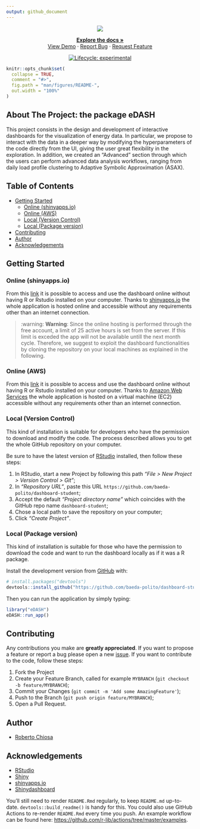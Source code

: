 ```yaml
---
output: github_document
---
```


<!-- README.md is generated from README.Rmd. Please edit that file -->

<!-- PROJECT LOGO -->
<center>
![](docs/reference/figures/BAEDA-logo-dashboard.png)
  <p>
    <a href="https://github.com/baeda-polito/dashboard-student"><strong>Explore the docs » </strong></a>
    <br>
    <a href="https://github.com/baeda-polito/dashboard-student/">View Demo</a>
    ·
    <a href="https://github.com/baeda-polito/dashboard-student/issues">Report Bug</a>
    ·
    <a href="https://github.com/baeda-polito/dashboard-student/issues">Request Feature</a>
  </p>

</center>

<!-- badges: start -->
<center>
[![Lifecycle: experimental](https://img.shields.io/badge/lifecycle-experimental-orange.svg)](https://lifecycle.r-lib.org/articles/stages.html#experimental)
</center>
<!-- badges: end -->



```r
knitr::opts_chunk$set(
  collapse = TRUE,
  comment = "#>",
  fig.path = "man/figures/README-",
  out.width = "100%"
)
```


<!-- ABOUT THE PROJECT -->
## About The Project: the package eDASH
This project consists in the design and development of interactive dashboards for the visualization of energy data. In particular, we propose to interact with the data in a deeper way by modifying the hyperparameters of the code directly from the UI, giving the user great flexibility in the exploration. In addition, we created an "Advanced" section through which the users can perform advanced data analysis workflows, ranging from daily load profile clustering to Adaptive Symbolic Approximation (ASAX).

<!-- TABLE OF CONTENTS -->
## Table of Contents
* [Getting Started](#getting-started)
  * [Online (shinyapps.io)](#online-(shinyapps.io))
  * [Online (AWS)](#online-(aws))
  * [Local (Version Control)](#local-(version-control))
  * [Local (Package version)](#local-(package-version))
* [Contributing](#contributing)
* [Author](#author)
* [Acknowledgements](#acknowledgements)


<!-- GETTING STARTED -->
## Getting Started

### Online (shinyapps.io)
From this [link](https://roberto-chiosa.shinyapps.io/BAEDA_DASHBOARD_STUDENTS/) it is possible to access and use the dashboard online without having R or Rstudio installed on your computer. Thanks to [shinyapps.io](https://www.shinyapps.io/) the whole application is hosted online and accessible without any requirements other than an internet connection.

> :warning: **Warning**: Since the online hosting is performed through the free account, a limit of 25 active hours is set from the server. If this limit is exceded the app will not be available untill the next month cycle. Therefore, we suggest to exploit the dashboard functionalities by cloning the repository on your local machines as explained in the following.

### Online (AWS)
From this [link](https://roberto-chiosa.shinyapps.io/BAEDA_DASHBOARD_STUDENTS/) it is possible to access and use the dashboard online without having R or Rstudio installed on your computer. Thanks to [Amazon Web Services](https://aws.amazon.com/it/) the whole application is hosted on a virtual machine (EC2) accessible without any requirements other than an internet connection.

### Local (Version Control)
This kind of installation is suitable for developers who have the permission to download and modify the code. The process described allows you to get the whole GitHub repository on your computer.

Be sure to have the latest version of [RStudio](https://rstudio.com/products/rstudio/) installed, then follow these steps:

1. In RStudio, start a new Project by following this path _"File > New Project > Version Control > Git"_;
2. In _"Repository URL"_, paste this URL `https://github.com/baeda-polito/dashboard-student`;
3. Accept the default _"Project directory name"_ which coincides with the GitHub repo name `dashboard-student`;
4. Chose a local path to save the repository on your computer;
5. Click _"Create Project"_.

### Local (Package version)
This kind of installation is suitable for those who have the permission to download the code and want to run the dashboard locally as if it was a R package.

Install the development version from [GitHub](https://github.com/) with:

``` r
# install.packages("devtools")
devtools::install_github("https://github.com/baeda-polito/dashboard-student")
```

Then you can run the application by simply typing:
``` r
library("eDASH")
eDASH::run_app()
```

<!-- CONTRIBUTING -->
## Contributing
Any contributions you make are **greatly appreciated**. If you want to propose a feature or report a bug please open a new [issue](https://github.com/baeda-polito/dashboard-student/issues). If you want to contribute to the code, follow these steps:

1. Fork the Project
2. Create your Feature Branch, called for example `MYBRANCH`  (`git checkout -b feature/MYBRANCH`);
3. Commit your Changes (`git commit -m 'Add some AmazingFeature'`);
4. Push to the Branch (`git push origin feature/MYBRANCH`);
5. Open a Pull Request.

<!-- AUTHORS AND CONTRIBUTORS -->
## Author

* [Roberto Chiosa]()

<!-- ACKNOWLEDGEMENTS -->
## Acknowledgements

* [RStudio](https://rstudio.com/)
* [Shiny](https://shiny.rstudio.com/)
* [shinyapps.io](https://www.shinyapps.io/)
* [Shinydashboard](https://rstudio.github.io/shinydashboard/)


You'll still need to render `README.Rmd` regularly, to keep `README.md` up-to-date. `devtools::build_readme()` is handy for this. You could also use GitHub Actions to re-render `README.Rmd` every time you push. An example workflow can be found here: <https://github.com/r-lib/actions/tree/master/examples>.

<!-- MARKDOWN LINKS & IMAGES -->
<!-- https://www.markdownguide.org/basic-syntax/#reference-style-links -->
[contributors-shield]: https://img.shields.io/github/contributors/baeda-polito/BAEDA_DASHBOARD_STUDENTS.svg?style=flat-square
[contributors-url]: https://github.com/baeda-polito/BAEDA_DASHBOARD_STUDENTS/graphs/contributors
[forks-shield]: https://img.shields.io/github/forks/baeda-polito/BAEDA_DASHBOARD_STUDENTS.svg?style=flat-square
[forks-url]: https://github.com/baeda-polito/BAEDA_DASHBOARD_STUDENTS/network/members
[stars-shield]: https://img.shields.io/github/stars/baeda-polito/BAEDA_DASHBOARD_STUDENTS.svg?style=flat-square
[stars-url]: https://github.com/baeda-polito/BAEDA_DASHBOARD_STUDENTS/stargazers
[issues-shield]: https://img.shields.io/github/issues/baeda-polito/BAEDA_DASHBOARD_STUDENTS.svg?style=flat-square
[issues-url]: https://github.com/baeda-polito/BAEDA_DASHBOARD_STUDENTS/issues
[license-shield]: https://img.shields.io/github/license/baeda-polito/BAEDA_DASHBOARD_STUDENTS.svg?style=flat-square
[license-url]: https://github.com/baeda-polito/BAEDA_DASHBOARD_STUDENTS/blob/master/LICENSE.txt
[linkedin-shield]: https://img.shields.io/badge/-LinkedIn-black.svg?style=flat-square&logo=linkedin&colorB=555
[linkedin-url]: https://linkedin.com/in/baeda-polito
[product-screenshot]: docs/readme/screenshot.png


